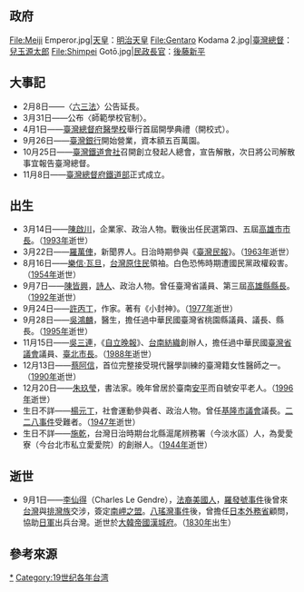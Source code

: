 {{TaiwanYearTOC|1899}}
{{C20YearInTopic|1899年}}

==政府==
<gallery>
File:Meiji Emperor.jpg|[[天皇|天皇]]：[[明治天皇|明治天皇]]
File:Gentaro Kodama 2.jpg|[[臺灣總督|臺灣總督]]：[[兒玉源太郎|兒玉源太郎]]
File:Shimpei Gotō.jpg|[[總務長官|民政長官]]：[[後藤新平|後藤新平]]
</gallery>

==大事記==
* 2月8日——〈[[六三法|六三法]]〉公告延長{{r|陳|page=189}}。
* 3月31日——公布〈師範學校官制〉{{r|陳|page=189}}。
* 4月1日——[[臺灣總督府醫學校|臺灣總督府醫學校]]舉行首屆開學典禮（開校式）{{r|陳|page=189}}。
* 9月26日——[[臺灣銀行|臺灣銀行]]開始營業，資本額五百萬園。{{r|陳|page=189}}{{r|臺|page=249}}
* 10月25日——[[臺灣鐵道會社|臺灣鐵道會社]]召開創立發起人總會，宣告解散，次日將公司解散事宜報告臺灣總督{{r|江|page=254}}。
* 11月8日——[[臺灣總督府交通局鐵道部|臺灣總督府鐵道部]]正式成立。

==出生==
* 3月14日——[[陳啟川|陳啟川]]，企業家、政治人物。戰後出任民選第四、五屆[[高雄市|高雄市]][[高雄市市長|市長]]。（[[1993年臺灣|1993年]]逝世）
* 3月22日——[[羅萬俥|羅萬俥]]，新聞界人。日治時期參與《[[臺灣民報|臺灣民報]]》。（[[1963年臺灣|1963年]]逝世）
* 8月16日——[[樂信·瓦旦|樂信·瓦旦]]，[[台灣原住民|台灣原住民]]領袖。白色恐怖時期遭國民黨政權殺害。（[[1954年臺灣|1954年]]逝世）
* 9月7日——[[陳皆興|陳皆興]]，[[詩人|詩人]]、政治人物。曾任臺灣省議員、第三屆[[高雄縣|高雄縣]][[高雄縣縣長|縣長]]。（[[1992年臺灣|1992年]]逝世）
* 9月24日——[[許丙丁|許丙丁]]，作家。著有《小封神》。（[[1977年臺灣|1977年]]逝世）
* 9月28日——[[吳鴻麟|吳鴻麟]]，醫生，擔任過中華民國臺灣省桃園縣議員、議長、縣長。（[[1995年臺灣|1995年]]逝世）
* 11月15日——[[吳三連|吳三連]]，《[[自立晚報|自立晚報]]》、[[台南紡織|台南紡織]]創辦人，擔任過中華民國[[臺灣省議會|臺灣省議會]]議員、[[臺北市長|臺北市長]]。（[[1988年臺灣|1988年]]逝世）
*12月13日——[[蔡阿信|蔡阿信]]，首位完整接受現代醫學訓練的臺灣籍女性醫師之一。（[[1990年|1990年]]逝世）
* 12月20日——[[朱玖瑩|朱玖瑩]]，書法家。晚年曾居於臺南[[安平|安平]]而自號安平老人。（[[1996年臺灣|1996年]]逝世）
* 生日不詳——[[楊元丁|楊元丁]]，社會運動參與者、政治人物。曾任[[基隆市議會|基隆市議會]]議長。[[二二八事件|二二八事件]]受難者。（[[1947年臺灣|1947年]]逝世）
* 生日不詳——[[施乾|施乾]]，台灣日治時期台北縣滬尾辨務署（今淡水區）人，為愛愛寮（今台北市私立愛愛院）的創辦人。（[[1944年臺灣|1944年]]逝世）

== 逝世 ==
* 9月1日——[[李仙得|李仙得]]（Charles Le Gendre），[[法裔美國人|法裔美國人]]，[[羅發號事件|羅發號事件]]後曾來[[台灣|台灣]]與[[排灣族|排灣族]]交涉，簽定[[南岬之盟|南岬之盟]]。[[八瑤灣事件|八瑤灣事件]]後，曾擔任[[日本外務省|日本外務省]]顧問，協助[[日軍|日軍]]出兵台灣。逝世於[[大韓帝國|大韓帝國]][[漢城府|漢城府]]。（[[1830年臺灣|1830年]]出生）

== 參考來源 ==
{{Reflist|2|refs=
<ref name="江">{{cite book|author=臺灣總督府鐵道部 著；江慶林 譯 |title=《臺灣鐵路史 上卷》 |publisher=臺灣省文獻委員會 ||date=1990年6月}}</ref>
<ref name="陳">{{cite book |author=陳君愷 |title=《狂飆的年代──1920年代台灣的政治、社會與文化運動》 |publisher=日創社文化  |isbn=978-986-81251-7-9 |date=2006年10月}}</ref>
<ref name="臺">{{cite book |author=[[王育德|王育德]]著，黃國彥譯 |title=《臺灣──苦悶的歷史》 |publisher=草根出版  |isbn= |date=1999年10月初版二刷}}</ref>
}}
{{各年台灣}}

[[Category:1899年台灣|*]]
[[Category:19世纪各年台湾|Category:19世纪各年台湾]]